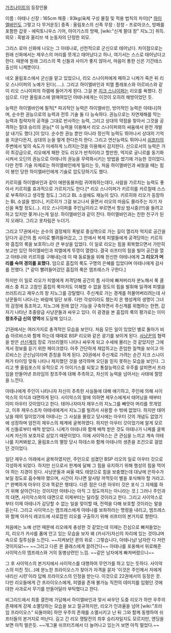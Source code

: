 [[가즈나이트]]의 등장인물

이름 : 아테나
신장 : 165cm
체중 : 93kg(육체 구성 물질 및 적용 법칙의 차이)[* [[하이엘바인]]도 그렇고 다 무거운듯] 
종족 : 올림포스의 신족
무장 : 장창 - 프로마코스, 방패를 포함한 갑옷 - 에릭토니우스 기어, 아이기스의 방패, [wiki:"신계 팔대 창" 지노그] 취득.
외모 : 흑발과 올리브 색 눈동자의 단정한 외모.
 
그리스 로마 신화에 나오는 그 아테나로, 선천적으로 군신으로 태어났다. 차이점으로는 원래 신화에서는 제우스의 머리를 쪼개고 태어났다고 하나, 여기서는 스스로 태어났다고 한다. 때문에 원래 그리스의 쪽 신들과 사이가 좋지 않아서, 마음이 통한 신은 기간테스 출신의 니케뿐이다. 

네오 올림포스에서 군신을 맡고 있었으나, 리오 스나이퍼에게 패하고 니케가 죽은 뒤 리오 스나이퍼의 노예가 된다(.....). 그리고 하이엘바인과 피엘 플레포스와 아르비스와 같이 리오 스나이퍼의 하렘에 들어가게 된다. 그걸 본 [[지크 스나이퍼]]는 리오를 욕했다. 진심으로. 다만 올림포스에 얽매여있던 아테나에게는 이것이 오히려 해방이었던 듯.


능력은 하이엘바인에 필적[* 파괴적인 능력은 하이엘바인, 방어적인 능력은 아테나]하며, 순수한 권능으로의 능력과 전투 기술 둘 다 능숙하다. 권능으로는 자연재해를 막는 능력과 침략자의 공격을 그대로 반사하는 능력, 그리고 상대의 약점을 찾아서 그것을 공격하는 절대 승리의 권능[* 이 능력을 이용해서 리오 스나이퍼와의 싸움에서 완전 개발살 내기도 했다.]이 있다. 순수한 권능 뿐만 아니라 정신적 능력도 뛰어나서 상대의 기억을 지운다든지, 상대의 눈을 멀게 한다든지 한다. 그리고 연산능력도 뛰어나서 [[쉬프터]]의 주변에서 빛의 속도가 미세하게 느려지는것을 이용해서 감지한다. 신으로서의 능력은 가히 최강급으로, 리오에게 패한 것도 리오가 반칙이라고 할만한, 억지로 궁니르를 동기화시켜서 오딘의 권능으로 아테나의 권능을 무력화시키는 방법을 썼기에 가능한 것이었다. 다만 전투 기술 자체로는 하이엘바인에게 밀리는 듯, 처음 하이엘바인과 싸웠을 때는 힘이 봉인 당한 하이엘바인에게 기술로 압도당하기도 했다.

키르히를 하이엘바인과 같이 애완동물처럼 귀여워하는데다, 사람을 가르치는 능력도 좋아서 키르히를 효과적으로 가르치기도 한다.[* 리오 스나이퍼가 키르히를 카르칠때 스스로 부족하다고 생각할 정도.] 그리고 BL 소설에도 재능이 있다. 키르히와 리오가 등장하는 BL 소설을 썼더니, 키르히가 그걸 보고나서 울면서 리오의 마음도 몰라주는 자기 자신을 욕할 정도(...). 리오 스나이퍼를 주인님이라고 부르면서 항상 밤시중(!!!)을 들려고 하고 있지만 쫒겨나는게 일상. 하이엘바인과 같이 잔다. 하이엘바인과는 친한 친구가 된지 오래다. 그리고 옷차림은 누더기.

그리고 17권에서는 순수의 결정체의 폭발로 중심핵으로 가는 길이 열리자 억지로 공간을 닫다가 공간의 틈 사이로 빨려들어갔고, 그 안에서 복제 피엘들에게 공격당하는 키르히와 흠집의 룩을 보호하느라 큰 부상을 입었다. 이 일로 리오는 힘을 회복했으면서 가만히 보고만 있던 하이엘바인과 피엘에게 뚜껑이 열렸다. 결국 쉬프터의 힘을 빌어 공간을 열고 아테나와 키르히를 구해내는데 이 때 동료들을 위해 헌신한 아테나에게 '''그 리오가 머리를 숙여 경의를 표했다.''' 덤으로 흠집의 룩도 구명의 은혜를 입었다며 아테나에게 감사를 전했다. [* 같이 빨려들어갔던 흠집의 룩은 엠프레스가 구한다.]  

하지만 이 일로 리오가 피엘에게 저격당해 공간의 틈 사이에 빠져버리자 분노해서 룩 클래스 중 최고 고참인 흠집의 룩마저도 이해할 수 없을 정도의 힘을 발휘해 일격에 피엘을 쓰러트리고 제우스의 창 지노그를 강탈했다. 주신계로 가는 경계를 허물어버리려는데 사냥꾼들이 나타나는 바람에 일단 보류. 다만 각성이라도 했는지 온 행성계의 생명이 그녀의 감정에 동조하고, 지노그에 원래 없던 기능을 구축하면서 주신계를 위협하는 한편, 갑자기 나타난 초중량급 사냥꾼들과 싸우고 있다. 이 광경을 본 흠집의 룩의 평가로는 이미 '''창조주급 신의 영역'''에 도달해 있다고.

21권에서는 여러가지로 충격적인 모습을 보인다. 처음 모든 일이 있었던 별로 돌아가 비숍 아르비스와 함께 하는데 때때로 BSP 리오와 같은 광기를 보이게 된다. [[사냥꾼]]의 협력을 받은 [[선신계]]의 장로 가브리엘이 나타나 싸우게 되고 수세에 몰리는 것 같았지만 그에게서 정보를 듣기 위한 페이크였다. 아주 간단하게 제압하고는 준엄한 질책을 보이고 아르비스는 군신님이라며 존칭을 하게 된다. 20권에서 주신계로 가려는 순간 지크 스나이퍼가 타이밍 맞춰 나타나 제지했던 것을 생각하며 오딘을 믿지 못하는 모습을 보인다. 그리고 옛 올림포스의 유적으로 가 아이기스를 되찾고 통찰능력으로 우주를 살피면서 프라임을 만들어낸 프라임의 창조주에 대해 추측하고, 자신의 능력을 넘어서는 사태에 절망을 느낀다.

아테나에게 주인이 나타나자 자신이 추측한 사실들에 대해 얘기하고, 주인에 의해 사이악스의 의식과 대면하게 된다. 사이악스의 말에 의하면 제우스에게서 태어났을 때부터 이미 아우터 갓이었다고 한다. 태어나자마자 제우스의 지노그를 빼앗아 머리를 쪼개었고, 이후 제우스조차 아테네에게서 지노그를 빌려서 사용할 수 밖에 없었다. 하지만 태어났을 때의 일이었기에 아테나는 그 사실을 몰랐고 당시에는 아우터 갓의 개념도 없었기에 성장하며 얌전히 제우스의 체계에 굴복하였다. 하지만 아우터 갓이었기에 알게 모르게 신들로부터 배척 받았다. 니케가 아테나와 함께 배척 받은 것도 아테나가 니케를 굴복시켜 자신의 보호자로 삼았기 때문이었다. 이에 사이악스는 큰 관심을 느끼고 계속 아테나를 지켜봐왔고, 올림포스의 멸망 당시 하데스와 함께 아테나의 생존을 조건으로 걸었던 것이었다.

일단 제우스 아래에서 굴복하였지만, 주인으로 섬겼던 BSP 리오의 일로 아우터 갓으로 각성하게 되었다. 하지만 신으로서 한계에 달해 그 힘을 유지하기 위해 행성의 힘을 먹어야 하는 지경이 된다. 사냥꾼들과 싸울 때도 태양으로 힘을 보충했는데 대낮에 은하수가 보일 정도로 흡수해야 했으며, 시간이 지나면 알사탕 까먹듯이 별을 포식해야 할 거라고.[* 완벽하게 아우터 갓과 똑같은 행태다. 다른 점은 다른 아우터 갓은 포식 그 자체를 하기 위해 살아간다는 것이지만 아테나는 아직 그 정도까지는 아니라는 것.] 그러나 주인과의 대면, 사이악스와의 대면으로 이제부터는 달라질 것이라고 한다. 그리고 사이악스로부터 이제 아테나가 감당할 수 없는 일을 맞이할 때, 전력을 다해 보호할 것이라는 말을 듣는다. 그리고 사이악스는 엠프레스에게 아테나를 보좌하라는 명령을 내리고, 엠프레스와 함께 아카식 레코드에 사로잡힌 리오를 구출하기 위해 쉬프터의 본거지로 향한다. 

처음에는 노예 선언 때문에 리오에게 충성한 것 같았는데 이제는 진심으로 빠져들었는지, 리오가 카샤를 품에 안고 있는 모습을 보자 왜 (카샤가)자신의 자리에 있는 것이냐며 속으로 질투심을 느낀다. ~~지켜보던 퀸의 위로 : 그렇습니다, 아테나님! 남자란 다 저런 것이지요!~~ ~~그리고 다른 퀸 클래스에게 끌려간다~~ 아테나를 포옹해서 위로해준 사이악스의 엠프레스와 거의 동병상련인 느낌. ~~같은 남자에게 빠져버렸으니~~

그 후 사이악스의 본거지에서 사이악스를 대행하여 무언가를 하고 있는 듯하다. 사이악스의 미친 짓(...)에 분노한 프라이오스가 찾아가 자격을 묻자 '이것은 주인께서 저에게 내리신 시련'이라 답해 프라이오스의 인정을 받는다. 이것으로 22권에서의 등장은 끗. 다만 리오들에게 간 프라이오스에게, 피엘을 존재 불가능 직전의 데미지를 입혔던 것에 대한 사과로서 무기를 만들어달라 부탁했다고 한다. 

비그리드에서 최종 결전에 가담해서 하이엘바인과 맞서 싸우던 도중 리오가 하얀 우주의 존재에게 강제 소멸당하는 모습을 보고 절규하지만, 리오가 인과율을 넘어 [wiki:"프라임 프라이오스" 되돌아와] 하얀 우주의 존재를 소멸시키고 난 뒤 그와 함께 동행하여 쉬프터들의 본거지로 떠난다. 길고 긴 리오 쟁탈전의 최후 승리자일지도 모르지만, 엔딩을 보면 아직 멀은듯. ~~개그물 쉬프터즈에서 더 늘어나고 있는거 보면 아직 멀었다.~~
